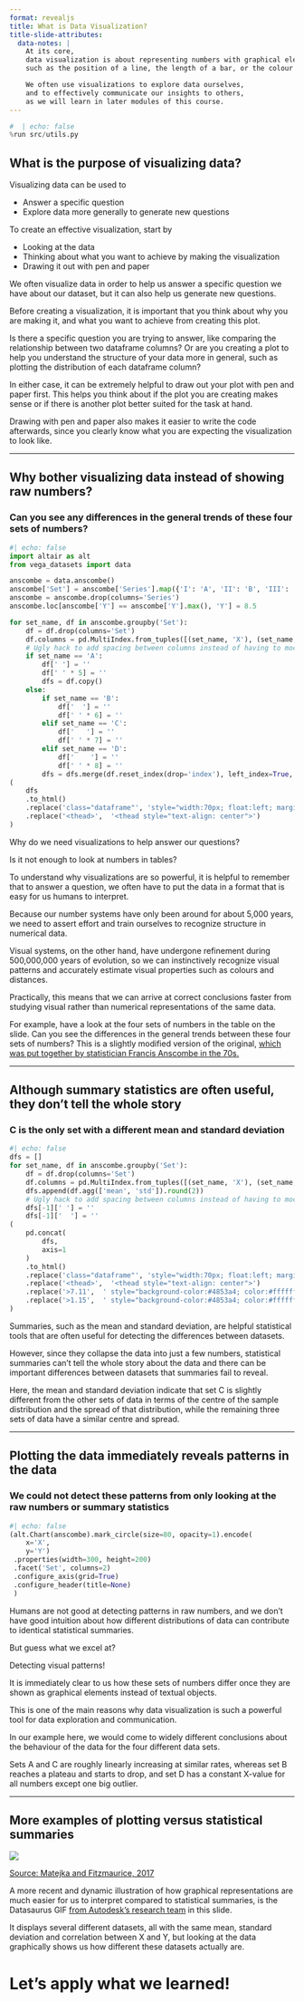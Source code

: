 ```yaml
---
format: revealjs
title: What is Data Visualization?
title-slide-attributes:
  data-notes: |
    At its core,
    data visualization is about representing numbers with graphical elements
    such as the position of a line, the length of a bar, or the colour of a point.

    We often use visualizations to explore data ourselves,
    and to effectively communicate our insights to others,
    as we will learn in later modules of this course.
---
```


```python
#  | echo: false
%run src/utils.py
```

## What is the purpose of visualizing data?

Visualizing data can be used to

- Answer a specific question
- Explore data more generally to generate new questions

To create an effective visualization, start by

- Looking at the data
- Thinking about what you want to achieve by making the visualization
- Drawing it out with pen and paper

::: {.notes}
We often visualize data in order to help us answer a specific question
we have about our dataset,
but it can also help us generate new questions.

Before creating a visualization,
it is important that you
think about why you are making it,
and what you want to achieve from creating this plot.

Is there a specific question you are trying to answer,
like comparing the relationship between two dataframe columns?
Or are you creating a plot
to help you understand the structure of your data more in general,
such as plotting the distribution of each dataframe column?

In either case,
it can be extremely helpful to draw out your plot with pen and paper first.
This helps you think about if the plot you are creating makes sense
or if there is another plot better suited for the task at hand.

Drawing with pen and paper also makes it easier to write the code afterwards,
since you clearly know what you are expecting
the visualization to look like.
:::

---

## Why bother visualizing data instead of showing raw numbers?

### Can you see any differences in the general trends of these four sets of numbers?

```python
#| echo: false
import altair as alt
from vega_datasets import data

anscombe = data.anscombe()
anscombe['Set'] = anscombe['Series'].map({'I': 'A', 'II': 'B', 'III': 'C', 'IV': 'D'})
anscombe = anscombe.drop(columns='Series')
anscombe.loc[anscombe['Y'] == anscombe['Y'].max(), 'Y'] = 8.5

for set_name, df in anscombe.groupby('Set'):
    df = df.drop(columns='Set')
    df.columns = pd.MultiIndex.from_tuples([(set_name, 'X'), (set_name, 'Y')])
    # Ugly hack to add spacing between columns instead of having to mock around wit the CSS
    if set_name == 'A':
        df[' '] = ''
        df[' ' * 5] = ''
        dfs = df.copy()
    else:
        if set_name == 'B':
            df['  '] = ''
            df[' ' * 6] = ''
        elif set_name == 'C':
            df['   '] = ''
            df[' ' * 7] = ''
        elif set_name == 'D':
            df['    '] = ''
            df[' ' * 8] = ''
        dfs = dfs.merge(df.reset_index(drop='index'), left_index=True, right_index=True)
(
    dfs
    .to_html()
    .replace('class="dataframe"', 'style="width:70px; float:left; margin-right:40px"')
    .replace('<thead>',  '<thead style="text-align: center">')
)
```

::: {.notes}
Why do we need visualizations to help answer our questions?

Is it not enough to look at numbers in tables?

To understand why visualizations are so powerful,
it is helpful to remember that to answer a question,
we often have to put the data in a format that is easy for us humans to interpret.

Because our number systems have only been around for about 5,000 years,
we need to assert effort and train ourselves
to recognize structure in numerical data.

Visual systems,
on the other hand,
have undergone refinement during 500,000,000 years of evolution,
so we can instinctively recognize visual patterns
and accurately estimate visual properties
such as colours and distances.

Practically,
this means that we can arrive at correct conclusions faster
from studying visual rather than numerical
representations of the same data.

For example, have a look at the
four sets of numbers in the table on the slide.
Can you see the differences in the general trends between these four sets of numbers?
This is a slightly modified version of the original,
<a href="https://en.wikipedia.org/wiki/Anscombe%27s_quartet" target="_blank">which was put together by statistician Francis Anscombe in the
70s.</a>
:::


---

## Although summary statistics are often useful, they don't tell the whole story

### C is the only set with a different mean and standard deviation

```python
#| echo: false
dfs = []
for set_name, df in anscombe.groupby('Set'):
    df = df.drop(columns='Set')
    df.columns = pd.MultiIndex.from_tuples([(set_name, 'X'), (set_name, 'Y')])
    dfs.append(df.agg(['mean', 'std']).round(2))
    # Ugly hack to add spacing between columns instead of having to mock around wit the CSS
    dfs[-1][' '] = ''
    dfs[-1]['  '] = ''
(
    pd.concat(
        dfs,
        axis=1
    )
    .to_html()
    .replace('class="dataframe"', 'style="width:70px; float:left; margin-right:40px"')
    .replace('<thead>',  '<thead style="text-align: center">')
    .replace('>7.11',  ' style="background-color:#4853a4; color:#ffffff"> <b>7.11</b>')
    .replace('>1.15',  ' style="background-color:#4853a4; color:#ffffff"> <b>1.15</b>')
)
```

::: {.notes}
Summaries,
such as the mean and standard deviation,
are helpful statistical tools
that are often useful for detecting the differences between datasets.

However,
since they collapse the data into just a few numbers,
statistical summaries can't tell the whole story about the data
and there can be important differences between datasets
that summaries fail to reveal.

Here,
the mean and standard deviation indicate that set C
is slightly different from the other sets of data
in terms of the centre of the sample distribution and the spread of that distribution,
while the remaining three sets of data have a similar centre and spread.
:::

---

## Plotting the data immediately reveals patterns in the data 

### We could not detect these patterns from only looking at the raw numbers or summary statistics

```python
#| echo: false
(alt.Chart(anscombe).mark_circle(size=80, opacity=1).encode(
    x='X',
    y='Y')
 .properties(width=300, height=200)
 .facet('Set', columns=2)
 .configure_axis(grid=True)
 .configure_header(title=None)
 )
```

::: {.notes}
Humans are not good at detecting patterns in raw numbers,
and we don't have good intuition about how different distributions of data
can contribute to identical statistical summaries.

But guess what we excel at?

Detecting visual patterns!

It is immediately clear to us how these sets of numbers differ
once they are shown as graphical elements
instead of textual objects.

This is one of the main reasons why data visualization
is such a powerful tool for data exploration and communication.

In our example here,
we would come to widely different conclusions about the behaviour of the data
for the four different data sets.

Sets A and C are roughly linearly increasing at similar rates,
whereas set B reaches a plateau and starts to drop,
and set D has a constant X-value for all numbers except one big outlier.
:::

---

## More examples of plotting versus statistical summaries

![](https://blog.revolutionanalytics.com/downloads/DataSaurus%20Dozen.gif){fig-alt="The Datasaurus is a modern take on Anscombe's quartet with additional datasets"}

<a href="https://www.autodesk.com/research/publications/same-stats-different-graphs" target="_blank">Source: Matejka and Fitzmaurice, 2017</a>


::: {.notes}
A more recent and dynamic illustration of
how graphical representations are much easier for us to interpret
compared to statistical summaries,
is the Datasaurus GIF <a href="https://www.autodesk.com/research/publications/same-stats-different-graphs" target="_blank">from Autodesk's research team</a>  in this slide.

It displays several different datasets,
all with the same mean, standard deviation and correlation between X and Y,
but looking at the data graphically shows us how different these datasets actually are.
:::

# Let's apply what we learned!
